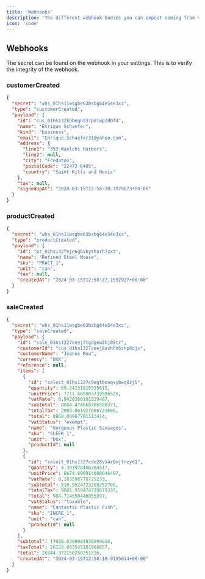 ```yaml
---
title: 'Webhooks'
description: 'The different webhook bodies you can expect coming from Vatr.co'
icon: 'code'
---
```


## Webhooks

The secret can be found on the webhook in your settings. This is to verify the integrity of the webhook.

### customerCreated

```json
{
  "secret": "whs_01hs11wsgbe63bsbg64e54e3xs",
  "type": "customerCreated",
  "payload": {
    "id": "cus_01hs132k0beqns37pd1wp2d0f4",
    "name": "Enrique Schaefer",
    "kind": "business",
    "email": "Enrique.Schaefer31@yahoo.com",
    "address": {
      "line1": "353 Waelchi Harbors",
      "line2": null,
      "city": "Fredaton",
      "postalCode": "22472-6405",
      "country": "Saint Kitts and Nevis"
    },
    "tax": null,
    "signedUpAt": "2024-03-15T12:58:30.7979673+00:00"
  }
}
```

### productCreated
```json
{
  "secret": "whs_01hs11wsgbe63bsbg64e54e3xs",
  "type": "productCreated",
  "payload": {
    "id": "pr_01hs132feje6gbvbythnrh7zxt",
    "name": "Refined Steel Mouse",
    "sku": "PRACT_1",
    "unit": "can",
    "tax": null,
    "createdAt": "2024-03-15T12:58:27.1552927+00:00"
  }
}
```


### saleCreated
```json
{
  "secret": "whs_01hs11wsgbe63bsbg64e54e3xs",
  "type": "saleCreated",
  "payload": {
    "id": "sale_01hs1327ceej7tgdgew2hj08tr",
    "customerId": "cus_01hs1327ceej8axhhh6shp0cjx",
    "customerName": "Joanne Rau",
    "currency": "DKK",
    "reference": null,
    "items": [
      {
        "id": "saleit_01hs1327c9egtbenqxybwq8zj5",
        "quantity": 69.24131815535615,
        "unitPrice": 7711.666803739986526,
        "vatRate": 0.9420360101529487,
        "subtotal": 8084.474668786580371,
        "totalTax": 2989.061927086723696,
        "total": 8868.08967701113414,
        "vatStatus": "exempt",
        "name": "Gorgeous Plastic Sausages",
        "sku": "SLEEK_1",
        "unit": "box",
        "productId": null
      },
      {
        "id": "saleit_01hs1327cde28v14r6mjtnzyd1",
        "quantity": 4.301978466284517,
        "unitPrice": 6674.690914000046497,
        "vatRate": 0.183598778725233,
        "subtotal": 510.9524723200252708,
        "totalTax": 9881.959474739679337,
        "total": 984.714550446855997,
        "vatStatus": "taxable",
        "name": "Fantastic Plastic Fish",
        "sku": "INCRE_1",
        "unit": "can",
        "productId": null
      }
    ],
    "subtotal": 17038.0399984936999016,
    "taxTotal": 26120.083545101966657,
    "total": 26844.372158250251336,
    "createdAt": "2024-03-15T12:58:18.9195614+00:00"
  }
}
```